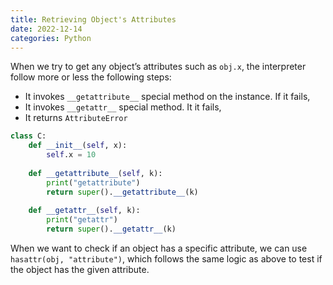 ```yaml
---
title: Retrieving Object's Attributes
date: 2022-12-14
categories: Python
---
```

When we try to get any object's attributes such as `obj.x`, the interpreter
follow more or less the following steps:

- It invokes `__getattribute__` special method on the instance. If it fails,
- It invokes `__getattr__` special method. It it fails,
- It returns `AttributeError`

```python
class C:
    def __init__(self, x):
        self.x = 10
    
    def __getattribute__(self, k):
        print("getattribute")
        return super().__getattribute__(k)
    
    def __getattr__(self, k):
        print("getattr")
        return super().__getattr__(k)
```

When we want to check if an object has a specific attribute, we can use
`hasattr(obj, "attribute")`, which follows the same logic as above to test if
the object has the given attribute.
